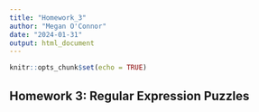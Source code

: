 ```yaml
---
title: "Homework_3"
author: "Megan O'Connor"
date: "2024-01-31"
output: html_document
---
```


```r
knitr::opts_chunk$set(echo = TRUE)
```

## Homework 3: Regular Expression Puzzles


